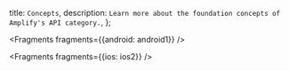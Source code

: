   title: `Concepts`,
  description: `Learn more about the foundation concepts of Amplify's API category.`,
};


<Fragments fragments={{android: android1}} />


<Fragments fragments={{ios: ios2}} />
